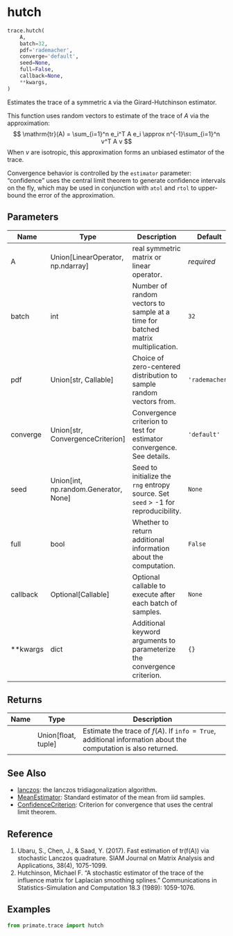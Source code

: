 # hutch { #trace.hutch }

```python
trace.hutch(
    A,
    batch=32,
    pdf='rademacher',
    converge='default',
    seed=None,
    full=False,
    callback=None,
    **kwargs,
)
```

Estimates the trace of a symmetric `A` via the Girard-Hutchinson estimator.

This function uses random vectors to estimate of the trace of $A$ via the approximation:
$$ \mathrm{tr}(A) = \sum_{i=1}^n e_i^T A e_i \approx n^{-1}\sum_{i=1}^n v^T A v $$
When $v$ are isotropic, this approximation forms an unbiased estimator of the trace.

:::{.callout-note}
Convergence behavior is controlled by the `estimator` parameter: "confidence" uses the central limit theorem to generate confidence
intervals on the fly, which may be used in conjunction with `atol` and `rtol` to upper-bound the error of the approximation.
:::

## Parameters {.doc-section .doc-section-parameters}

| Name     | Type                                    | Description                                                                       | Default        |
|----------|-----------------------------------------|-----------------------------------------------------------------------------------|----------------|
| A        | Union\[LinearOperator, np.ndarray\]     | real symmetric matrix or linear operator.                                         | _required_     |
| batch    | int                                     | Number of random vectors to sample at a time for batched matrix multiplication.   | `32`           |
| pdf      | Union\[str, Callable\]                  | Choice of zero-centered distribution to sample random vectors from.               | `'rademacher'` |
| converge | Union\[str, ConvergenceCriterion\]      | Convergence criterion to test for estimator convergence. See details.             | `'default'`    |
| seed     | Union\[int, np.random.Generator, None\] | Seed to initialize the `rng` entropy source. Set `seed` > -1 for reproducibility. | `None`         |
| full     | bool                                    | Whether to return additional information about the computation.                   | `False`        |
| callback | Optional\[Callable\]                    | Optional callable to execute after each batch of samples.                         | `None`         |
| **kwargs | dict                                    | Additional keyword arguments to parameterize the convergence criterion.           | `{}`           |

## Returns {.doc-section .doc-section-returns}

| Name   | Type                  | Description                                                                                                    |
|--------|-----------------------|----------------------------------------------------------------------------------------------------------------|
|        | Union\[float, tuple\] | Estimate the trace of $f(A)$. If `info = True`, additional information about the computation is also returned. |

## See Also {.doc-section .doc-section-see-also}

- [lanczos](/reference/lanczos.lanczos.md): the lanczos tridiagonalization algorithm.
- [MeanEstimator](/reference/MeanEstimator.md): Standard estimator of the mean from iid samples.
- [ConfidenceCriterion](/reference/ConfidenceCriterion.md): Criterion for convergence that uses the central limit theorem.

## Reference {.doc-section .doc-section-reference}

1. Ubaru, S., Chen, J., & Saad, Y. (2017). Fast estimation of tr(f(A)) via stochastic Lanczos quadrature. SIAM Journal on Matrix Analysis and Applications, 38(4), 1075-1099.
2. Hutchinson, Michael F. "A stochastic estimator of the trace of the influence matrix for Laplacian smoothing splines." Communications in Statistics-Simulation and Computation 18.3 (1989): 1059-1076.

## Examples {.doc-section .doc-section-examples}

```python
from primate.trace import hutch
```